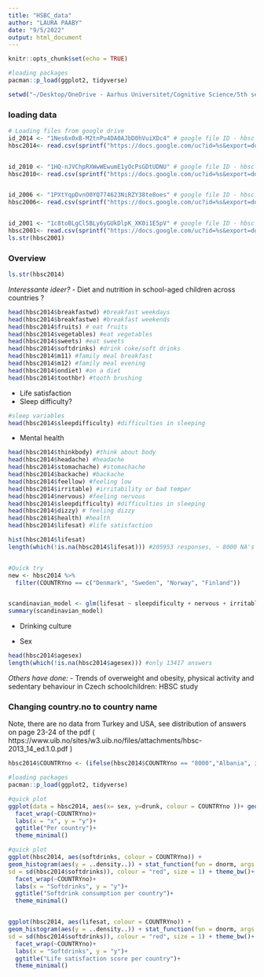 ```yaml
---
title: "HSBC_data"
author: "LAURA PAABY"
date: "9/5/2022"
output: html_document
---
```


```r
knitr::opts_chunk$set(echo = TRUE)

#loading packages
pacman::p_load(ggplot2, tidyverse)

setwd("~/Desktop/OneDrive - Aarhus Universitet/Cognitive Science/5th semester/Cultural Datascience/EXAM") 
```


### loading data


```r
# Loading files from google drive 
id_2014 <- "1Nes6x0xB-M2tnPu4DA0AJbD0hVuiXDc4" # google file ID - hbsc 2014
hbsc2014<- read.csv(sprintf("https://docs.google.com/uc?id=%s&export=download", id_2014)) # data hbsc 2014


id_2010 <- "1HQ-nJVChpRXWwWEwumE1yOcPsGDtUDNU" # google file ID - hbsc 2010
hbsc2010<- read.csv(sprintf("https://docs.google.com/uc?id=%s&export=download", id_2010)) # data hbsc 2010


id_2006 <- "1PXtYqpDvnO0YQ774623NiRZY38te8oes" # google file ID - hbsc 2006
hbsc2006<- read.csv(sprintf("https://docs.google.com/uc?id=%s&export=download", id_2006)) # data hbsc 2006


id_2001 <- "1c8toBLgCl5BLy6yGUkDlpK_XK0i1E5pV" # google file ID - hbsc 2001
hbsc2001<- read.csv(sprintf("https://docs.google.com/uc?id=%s&export=download", id_2001)) # data hbsc 2001
ls.str(hbsc2001)

```


### Overview
```r
ls.str(hbsc2014)
```

_Interessante ideer?_
- Diet and nutrition in school-aged children across countries ?
```r
head(hbsc2014$breakfastwd) #breakfast weekdays
head(hbsc2014$breakfastwe) #breakfast weekends
head(hbsc2014$fruits) # eat fruits 
head(hbsc2014$vegetables) #eat vegetables
head(hbsc2014$sweets) #eat sweets
head(hbsc2014$softdrinks) #drink coke/soft drinks
head(hbsc2014$m11) #family meal breakfast
head(hbsc2014$m12) #family meal evening
head(hbsc2014$ondiet) #on a diet
head(hbsc2014$toothbr) #tooth brushing
```

- Life satisfaction
- Sleep difficulty? 
```r
#sleep variables
head(hbsc2014$sleepdifficulty) #difficulties in sleeping

```

- Mental health
```r
head(hbsc2014$thinkbody) #think about body
head(hbsc2014$headache) #headache
head(hbsc2014$stomachache) #stomachache
head(hbsc2014$backache) #backache
head(hbsc2014$feellow) #feeling low
head(hbsc2014$irritable) #irritability or bad temper
head(hbsc2014$nervous) #feeling nervous
head(hbsc2014$sleepdifficulty) #difficulties in sleeping
head(hbsc2014$dizzy) # feeling dizzy
head(hbsc2014$health) #health
head(hbsc2014$lifesat) #life satisfaction

hist(hbsc2014$lifesat)
length(which(!is.na(hbsc2014$lifesat))) #205953 responses, ~ 8000 NA's 


#Quick try
new <- hbsc2014 %>% 
  filter(COUNTRYno == c("Denmark", "Sweden", "Norway", "Finland"))


scandinavian_model <- glm(lifesat ~ sleepdificulty + nervous + irritable +thinkbody+ dizzy + health +feellow+headache +stomachache+ backache, data= new)
summary(scandinavian_model)


```


- Drinking culture

- Sex
```r
head(hbsc2014$agesex)
length(which(!is.na(hbsc2014$agesex))) #only 13417 answers

```


_Others have done:_
- Trends of overweight and obesity, physical activity and sedentary behaviour in Czech schoolchildren: HBSC study



### Changing country.no to country name
Note, there are no data from Turkey and USA, see distribution of answers on page 23-24 of the pdf
( https://www.uib.no/sites/w3.uib.no/files/attachments/hbsc-2013_14_ed.1.0.pdf )
```r
hbsc2014$COUNTRYno <- (ifelse(hbsc2014$COUNTRYno == "8000","Albania", ifelse(hbsc2014$COUNTRYno == "40000", "Austria", ifelse(hbsc2014$COUNTRYno == "51000","Armenia", ifelse(hbsc2014$COUNTRYno == "8000","Albania", ifelse(hbsc2014$COUNTRYno == "56001","Belgium (Flemish)", ifelse(hbsc2014$COUNTRYno == "56002","Belgium (French)", ifelse(hbsc2014$COUNTRYno == "100000","Bulgaria", ifelse(hbsc2014$COUNTRYno == "124000","Canada", ifelse(hbsc2014$COUNTRYno == "191000","Croatia",ifelse(hbsc2014$COUNTRYno == "203000","Czech Republic",ifelse(hbsc2014$COUNTRYno == "208000","Denmark",ifelse(hbsc2014$COUNTRYno == "233000","Estonia",ifelse(hbsc2014$COUNTRYno == "246000","Finland",ifelse(hbsc2014$COUNTRYno == "250000","France",ifelse(hbsc2014$COUNTRYno == "276000","Germany",ifelse(hbsc2014$COUNTRYno == "300000","Greece",ifelse(hbsc2014$COUNTRYno == "304000","Greenland",ifelse(hbsc2014$COUNTRYno == "348000","Hungary",ifelse(hbsc2014$COUNTRYno == "352000","Iceland",ifelse(hbsc2014$COUNTRYno == "372000","Ireland",ifelse(hbsc2014$COUNTRYno == "376000","Israel",ifelse(hbsc2014$COUNTRYno == "380000","Italy",ifelse(hbsc2014$COUNTRYno == "428000","Latvia",ifelse(hbsc2014$COUNTRYno == "440000","Lithuania",ifelse(hbsc2014$COUNTRYno == "442000","Luxembourg",ifelse(hbsc2014$COUNTRYno == "470000","Malta",ifelse(hbsc2014$COUNTRYno == "498000","Republic of Moldova",ifelse(hbsc2014$COUNTRYno == "528000","Netherlands",ifelse(hbsc2014$COUNTRYno == "578000","Norway",ifelse(hbsc2014$COUNTRYno == "616000","Poland",ifelse(hbsc2014$COUNTRYno == "620000","Portugal",ifelse(hbsc2014$COUNTRYno == "642000","Romania",ifelse(hbsc2014$COUNTRYno == "643000","Russia",ifelse(hbsc2014$COUNTRYno == "703000","Slovakia",ifelse(hbsc2014$COUNTRYno == "705000","Slovenia",ifelse(hbsc2014$COUNTRYno == "724000","Spain",ifelse(hbsc2014$COUNTRYno == "752000","Sweden",ifelse(hbsc2014$COUNTRYno == "756000","Switzerland",ifelse(hbsc2014$COUNTRYno == "792000","Turkey",ifelse(hbsc2014$COUNTRYno == "804000","Ukraine",ifelse(hbsc2014$COUNTRYno == "807000","Macedonia",ifelse(hbsc2014$COUNTRYno == "826001","England",ifelse(hbsc2014$COUNTRYno == "826002","Scotland",ifelse(hbsc2014$COUNTRYno == "826003","Wales",ifelse(hbsc2014$COUNTRYno == "840000","USA", NA))))))))))))))))))))))))))))))))))))))))))))))

```



```r
#loading packages
pacman::p_load(ggplot2, tidyverse)

#quick plot
ggplot(data = hbsc2014, aes(x= sex, y=drunk, colour = COUNTRYno ))+ geom_histogram(stat="identity")+
  facet_wrap(~COUNTRYno)+
  labs(x = "x", y = "y")+
  ggtitle("Per country")+
  theme_minimal()

#quick plot
ggplot(hbsc2014, aes(softdrinks, colour = COUNTRYno)) +
geom_histogram(aes(y = ..density..)) + stat_function(fun = dnorm, args = list(mean = mean(df$balloon),
sd = sd(hbsc2014$softdrinks)), colour = "red", size = 1) + theme_bw()+
  facet_wrap(~COUNTRYno)+
  labs(x = "Softdrinks", y = "y")+
  ggtitle("Softdrink consumption per country")+
  theme_minimal()


ggplot(hbsc2014, aes(lifesat, colour = COUNTRYno)) +
geom_histogram(aes(y = ..density..)) + stat_function(fun = dnorm, args = list(mean = mean(df$balloon),
sd = sd(hbsc2014$softdrinks)), colour = "red", size = 1) + theme_bw()+
  facet_wrap(~COUNTRYno)+
  labs(x = "Softdrinks", y = "y")+
  ggtitle("Life satisfaction score per country")+
  theme_minimal()


```

